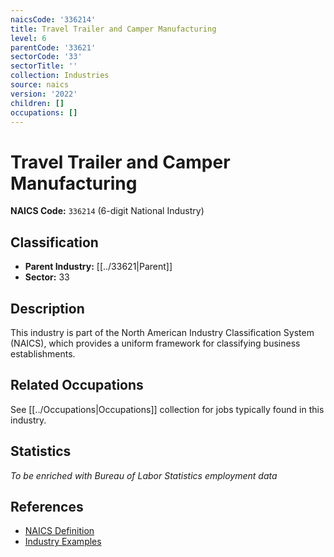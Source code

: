 ```yaml
---
naicsCode: '336214'
title: Travel Trailer and Camper Manufacturing
level: 6
parentCode: '33621'
sectorCode: '33'
sectorTitle: ''
collection: Industries
source: naics
version: '2022'
children: []
occupations: []
---
```

# Travel Trailer and Camper Manufacturing

**NAICS Code:** `336214` (6-digit National Industry)

## Classification

- **Parent Industry:** [[../33621|Parent]]
- **Sector:** 33

## Description

This industry is part of the North American Industry Classification System (NAICS), which provides a uniform framework for classifying business establishments.

## Related Occupations

See [[../Occupations|Occupations]] collection for jobs typically found in this industry.

## Statistics

*To be enriched with Bureau of Labor Statistics employment data*

## References

- [NAICS Definition](https://www.census.gov/naics/)
- [Industry Examples](https://www.census.gov/naics/2022NAICS/)
